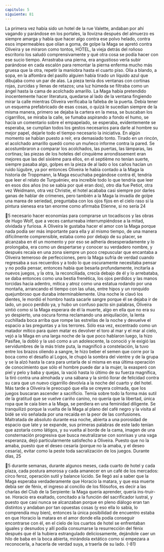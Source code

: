 ```yaml
---
capitulo: 5
siguiente: 81
---
```


La primera vez había sido un hotel de la rue Valette, andaban por ahí
vagando y parándose en los portales, la llovizna después del almuerzo es
siempre amarga y había que hacer algo contra ese polvo helado, contra esos
impermeables que olían a goma, de golpe la Maga se apretó contra Oliveira y se
miraron como tontos, HOTEL, la vieja detrás del roñoso escritorio los saludó
comprensivamente y qué otra cosa se podía hacer con ese sucio tiempo.
Arrastraba una pierna, era angustioso verla subir parándose en cada escalón
para remontar la pierna enferma mucho más gruesa que la otra, repetir la
maniobra hasta el cuarto piso. Olía a blando, a sopa, en la alfombra del pasillo
alguien había tirado un líquido azul que dibujaba como un par de alas. La pieza
tenía dos ventanas con cortinas rojas, zurcidas y llenas de retazos; una luz
húmeda se filtraba como un ángel hasta la cama de acolchado amarillo.
La Maga había pretendido inocentemente hacer literatura, quedarse al lado de
la ventana fingiendo mirar la calle mientras Oliveira verificaba la falleba de la
puerta. Debía tener un esquema prefabricado de esas cosas, o quizá le sucedían
siempre de la misma manera, primero se dejaba la cartera en la mesa, se
buscaban los cigarrillos, se miraba la calle, se fumaba aspirando a fondo el humo,
se hacía un comentario sobre el empapelado, se esperaba, evidentemente se
esperaba, se cumplían todos los gestos necesarios para darle al hombre su mejor
papel, dejarle todo el tiempo necesario la iniciativa. En algún momento se habían
puesto a reír, era demasiado tonto. Tirado en un rincón, el acolchado amarillo
quedó como un muñeco informe contra la pared.
Se acostumbraron a comparar los acolchados, las puertas, las lámparas, las
cortinas; las piezas de los hoteles del cinquième arrondissement eran mejores que
las del sixième para ellos, en el septième no tenían suerte, siempre pasaba algo,
golpes en la pieza de al lado o los caños hacían un ruido lúgubre, ya por entonces
Oliveira le había contado a la Maga la historia de Troppmann, la Maga
escuchaba pegándose contra él, tendría que leer el relato de Turguéniev, era
increíble todo lo que tendría que leer en esos dos años (no se sabía por qué eran
dos), otro día fue Petiot, otra vez Weidmann, otra vez Christie, el hotel acababa
casi siempre por darles ganas de hablar de crímenes, pero también a la Maga la
invadía de golpe una marea de seriedad, preguntaba con los ojos fijos en el cielo
raso si la pintura sienesa era tan enorme como afirmaba Etienne, si no sería
24

5
necesario hacer economías para comprarse un tocadiscos y las obras de Hugo
Wolf, que a veces canturreaba interrumpiéndose a la mitad, olvidada y furiosa. A
Oliveira le gustaba hacer el amor con la Maga porque nada podía ser más
importante para ella y al mismo tiempo, de una manera difícilmente
comprensible, estaba como por debajo de su placer, se alcanzaba en él un
momento y por eso se adhería desesperadamente y lo prolongaba, era como un
despertarse y conocer su verdadero nombre, y después recaía en una zona
siempre un poco crepuscular que encantaba a Oliveira temeroso de perfecciones,
pero la Maga sufría de verdad cuando regresaba a sus recuerdos y a todo lo que
oscuramente necesitaba pensar y no podía pensar, entonces había que besarla
profundamente, incitarla a nuevos juegos, y la otra, la reconciliada, crecía debajo
de él y lo arrebataba, se daba entonces como una bestia frenética, los ojos
perdidos y las manos torcidas hacia adentro, mítica y atroz como una estatua
rodando por una montaña, arrancando el tiempo con las uñas, entre hipos y un
ronquido quejumbroso que duraba interminablemente. Una noche le clavó los
dientes, le mordió el hombro hasta sacarle sangre porque él se dejaba ir de lado,
un poco perdido ya, y hubo un confuso pacto sin palabras, Oliveira sintió como
si la Maga esperara de él la muerte, algo en ella que no era su yo despierto, una
oscura forma reclamando una aniquilación, la lenta cuchillada boca arriba que
rompe las estrellas de la noche y devuelve el espacio a las preguntas y a los
terrores. Sólo esa vez, excentrado como un matador mítico para quien matar es
devolver el toro al mar y el mar al cielo, vejó a la Maga en una larga noche de la
que poco hablaron luego, la hizo Pasifae, la dobló y la usó como a un
adolescente, la conoció y le exigió las servidumbres de la más triste puta, la
magnificó a constelación, la tuvo entre los brazos oliendo a sangre, le hizo beber
el semen que corre por la boca como el desafío al Logos, le chupó la sombra del
vientre y de la grupa y se la alzó hasta la cara para untarla de sí misma en esa
última operación de conocimiento que sólo el hombre puede dar a la mujer, la
exasperó con piel y pelo y baba y quejas, la vació hasta lo último de su fuerza
magnífica, la tiró contra una almohada y una sábana y la sintió llorar de felicidad
contra su cara que un nuevo cigarrillo devolvía a la noche del cuarto y del hotel.
Más tarde a Oliveira le preocupó que ella se creyera colmada, que los juegos
buscaran ascender a sacrificio. Temía sobre todo la forma más sutil de la gratitud
que se vuelve cariño canino, no quería que la libertad, única ropa que le caía bien
a la Maga, se perdiera en una feminidad diligente. Se tranquilizó porque la
vuelta de la Maga al plano del café negro y la visita al bidé se vio señalada por
una recaída en la peor de las confusiones. Maltratada de absoluto durante esa
noche, abierta a una porosidad de espacio que late y se expande, sus primeras
palabras de este lado tenían que azotarla como látigos, y su vuelta al borde de la
cama, imagen de una consternación progresiva que busca neutralizarse con
sonrisas y una vaga esperanza, dejó particularmente satisfecho a Oliveira. Puesto
que no la amaba, puesto que el deseo cesaría (porque no la amaba, y el deseo
cesaría), evitar como la peste toda sacralización de los juegos. Durante días,
25

5
durante semanas, durante algunos meses, cada cuarto de hotel y cada plaza, cada
postura amorosa y cada amanecer en un café de los mercados: circo feroz,
operación sutil y balance lúcido. Se llegó así a saber que la Maga esperaba
verdaderamente que Horacio la matara, y que esa muerte debía ser de fénix, el
ingreso al concilio de los filósofos, es decir a las charlas del Club de la Serpiente:
la Maga quería aprender, quería ins-truir-se. Horacio era exaltado, concitado a la
función del sacrificador lustral, y puesto que casi nunca se alcanzaban porque en
pleno diálogo eran tan distintos y andaban por tan opuestas cosas (y eso ella lo
sabía, lo comprendía muy bien), entonces la única posibilidad de encuentro
estaba en que Horacio la matara en el amor donde ella podía conseguir
encontrarse con él, en el cielo de los cuartos de hotel se enfrentaban iguales y
desnudos y allí podía consumarse la resurrección del fénix después que él la
hubiera estrangulado deliciosamente, dejándole caer un hilo de baba en la boca
abierta, mirándola extático como si empezara a reconocerla, a hacerla de verdad
suya, a traerla de su lado.
(-81)
